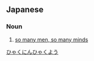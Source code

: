 ==Japanese==
{{ja-kanjitab|百|人|百|様}}

===Noun===
{{ja-noun|ひゃくにんひゃくよう}}

# [[so many men, so many minds]]

[[Category:Yojijukugo|ひゃくにんひゃくよう]]